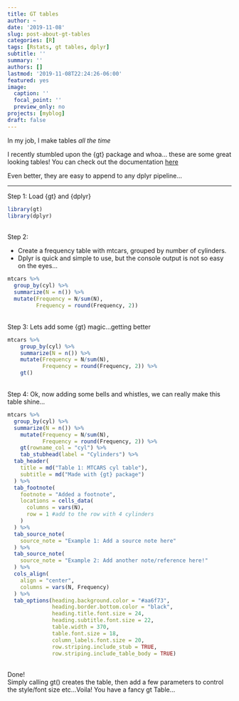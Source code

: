 ```yaml
---
title: GT tables
author: ~
date: '2019-11-08'
slug: post-about-gt-tables
categories: [R]
tags: [Rstats, gt tables, dplyr]
subtitle: ''
summary: ''
authors: []
lastmod: '2019-11-08T22:24:26-06:00'
featured: yes
image:
  caption: ''
  focal_point: ''
  preview_only: no
projects: [myblog]
draft: false
---
```


In my job, I make tables *all the time*  

I recently stumbled upon the {gt} package and whoa... these are some great looking tables! You can check out the documentation [here](https://gt.rstudio.com/)

Even better, they are easy to append to any dplyr pipeline...

---

Step 1: Load {gt} and {dplyr}  
```r
library(gt)
library(dplyr)
```

&nbsp;  
Step 2:  

+ Create a frequency table with mtcars, grouped by number of cylinders.  
+ Dplyr is quick and simple to use, but the console output is not so easy on the eyes...  
```r
mtcars %>%
  group_by(cyl) %>%
  summarize(N = n()) %>%
  mutate(Frequency = N/sum(N),
         Frequency = round(Frequency, 2))
```

&nbsp;  
Step 3: Lets add some {gt} magic...getting better  
```r
mtcars %>%
    group_by(cyl) %>%
    summarize(N = n()) %>%
    mutate(Frequency = N/sum(N),
           Frequency = round(Frequency, 2)) %>%
    gt() 
```

&nbsp;  
Step 4: Ok, now adding some bells and whistles, we can really make this table shine...
```r
mtcars %>%
  group_by(cyl) %>%
  summarize(N = n()) %>%
    mutate(Frequency = N/sum(N),
           Frequency = round(Frequency, 2)) %>%
    gt(rowname_col = "cyl") %>%
    tab_stubhead(label = "Cylinders") %>%
  tab_header(
    title = md("Table 1: MTCARS cyl table"),
    subtitle = md("Made with {gt} package")
  ) %>% 
  tab_footnote(
    footnote = "Added a footnote",
    locations = cells_data(
      columns = vars(N), 
      row = 1 #add to the row with 4 cylinders
    )
  ) %>% 
  tab_source_note(
    source_note = "Example 1: Add a source note here"
  ) %>%
  tab_source_note(
    source_note = "Example 2: Add another note/reference here!"
  ) %>%
  cols_align(
    align = "center", 
    columns = vars(N, Frequency)
  ) %>%
  tab_options(heading.background.color = "#aa6f73", 
              heading.border.bottom.color = "black", 
              heading.title.font.size = 24, 
              heading.subtitle.font.size = 22, 
              table.width = 370, 
              table.font.size = 18, 
              column_labels.font.size = 20, 
              row.striping.include_stub = TRUE,
              row.striping.include_table_body = TRUE)
```

&nbsp;  
Done!  
Simply calling gt() creates the table, then add a few parameters to control the style/font size etc...Voila! You have a fancy gt Table...


